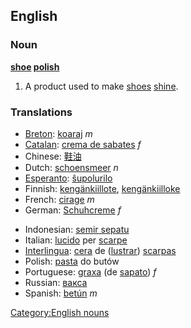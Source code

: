 ==English==

===Noun===
'''[[shoe]] [[polish]]'''

# A product used to make [[shoe]]s [[shine]].

===Translations===
{{top}}
*[[Breton]]: [[koaraj]] ''m''
*[[Catalan]]: [[crema de sabates]] ''f''
*Chinese: [[鞋油]]
*Dutch: [[schoensmeer]] ''n''
*[[Esperanto]]: [[ŝupolurilo]]
*Finnish: [[kengänkiillote]], [[kengänkiilloke]]
*French: [[cirage]] ''m''
*German: [[Schuhcreme]] ''f''
{{mid}}
*Indonesian: [[semir sepatu]]
*Italian: [[lucido]] per [[scarpe]]
*[[Interlingua]]: [[cera]] de ([[lustrar]]) [[scarpa]]s
*Polish: [[pasta]] do butów
*Portuguese: [[graxa]] (de [[sapato]]) ''f''
*Russian: [[вакса]]
*Spanish: [[betún]] ''m''
{{bottom}}
[[Category:English nouns]]